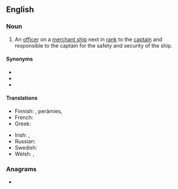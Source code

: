 ==English==
{{wikipedia}}

===Noun===
{{en-noun}}

# {{lb|en|nautical}} An [[officer]] on a [[merchant ship]] next in [[rank]] to the [[captain]] and responsible to the captain for the safety and security of the ship.

====Synonyms====
* {{l|en|chief officer}}
* {{l|en|chief mate}}
* {{l|en|first officer}}

====Translations====
{{trans-top|nautical: officer next in rank to the captain}}
* Finnish: {{t+|fi|perämies}}, {{t+|fi|ensimmäinen}} perämies, {{t|fi|yliperämies}}
* French: {{t+|fr|second|m}}
* Greek: {{t+|el|ύπαρχος|m|sc=Grek}}
{{trans-mid}}
* Irish: {{t|ga|ardmháta|m}}, {{t|ga|céad mháta|m}}
* Russian: {{t|ru|помо́щник капита́на|m}}
* Swedish: {{t|sv|förste styrman|c}}
* Welsh: {{t|cy|mêt|m}}, {{t|cy|mêts|m-p}}
{{trans-bottom}}

===Anagrams===
* {{anagrams|en|first team}}